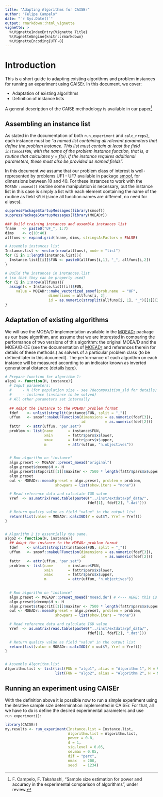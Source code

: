 ```yaml
---
title: "Adapting Algorithms for CAISEr"
author: "Felipe Campelo"
date: "`r Sys.Date()`"
output: rmarkdown::html_vignette
vignette: >
  %\VignetteIndexEntry{Vignette Title}
  %\VignetteEngine{knitr::rmarkdown}
  %\VignetteEncoding{UTF-8}
---
```


# Introduction
This is a short guide to adapting existing algorithms and problem instances for 
running an experiment using CAISEr. In this document, we cover:

- Adaptation of existing algorithms
- Definition of instance lists

A general description of the CAISE methodology is available in our paper^[F. 
Campelo, F. Takahashi, "Sample size estimation for power and accuracy in the 
experimental comparison of  algorithms", under review.]

## Assembling an instance list
As stated in the documentation of both `run_experiment` and `calc_nreps2`, each 
instance must be "_a named list containing all relevant parameters that 
define the problem instance. This list must contain at least the field
`instance$FUN`, with the name of the problem instance function, that is, a
routine that calculates y = f(x). If the instance requires additional
parameters, these must also be provided as named fields_". 

In this document we assume that our problem class of interest is 
well-represented by problems UF1 - UF7 available in package 
[smoof](https://CRAN.R-project.org/package=smoof), for dimensions between 10 
and 40. For these instances to work with the `MOEADr::moead()` routine some 
manipulation is necessary, but the instance list in this case is simply a list 
with each element containing the name of the routine as field `$FUN` (since 
all function names are different, no need for aliases).

```r
suppressPackageStartupMessages(library(smoof))
suppressPackageStartupMessages(library(MOEADr))

### Build training instances and assemble instances list
fname   <- paste0("UF_", 1:7)
dims    <- c(10:40)
allfuns <- expand.grid(fname, dims, stringsAsFactors = FALSE)

# Assemble instances list
Instance.list <- vector(nrow(allfuns), mode = "list")
for (i in 1:length(Instance.list)){
  Instance.list[[i]]$FUN <- paste0(allfuns[i,1], "_", allfuns[i,2])
}

# Build the instances in instances.list 
# (so that they can be properly used)
for (i in 1:nrow(allfuns)){
  assign(x = Instance.list[[i]]$FUN,
     value = MOEADr::make_vectorized_smoof(prob.name  = "UF",
                    dimensions = allfuns[i, 2],
                    id = as.numeric(strsplit(allfuns[i, 1], "_")[[1]][2])))
}
```

## Adaptation of existing algorithms
We will use the MOEA/D implementation available in the [MOEADr](https://CRAN.R-project.org/package=MOEADr) package as our base 
algorithm, and assume that we are interested in comparing the performance of 
two versions of this algorithm: the original MOEA/D and the MOEA/D-DE (see the 
documentation of [MOEADr](https://CRAN.R-project.org/package=MOEADr) and 
references therein for details of these methods.) as solvers of a particular 
problem class (to be defined later in this document). The performance of each 
algorithm on each instance will be measured according to an indicator known as 
inverted generational distance (details 
[here](http://ieeexplore.ieee.org/document/1197687/)).

```r
# Prepare function for algorithm 1:
algo1 <- function(H, instance){
  # Input parameters: 
  #     - H (for population size - see ?decomposition_sld for details)
  #     - instance (instance to be solved)
  # All other parameters set internally
  
  ## Adapt the instance to the MOEADr problem format
  fdef    <- unlist(strsplit(instance$FUN, split = "_"))
  uffun   <- smoof::makeUFFunction(dimensions = as.numeric(fdef[3]),
                                   id         = as.numeric(fdef[2]))
  fattr   <- attr(uffun, "par.set")
  problem <- list(name       = instance$FUN,
                  xmin       = fattr$pars$x$lower,
                  xmax       = fattr$pars$x$upper,
                  m          = attr(uffun, "n.objectives"))
  
  
  # Run algorithm on "instance"
  algo.preset <- MOEADr::preset_moead("original")
  algo.preset$decomp$H <- H
  algo.preset$stopcrit[[1]]$maxiter <- 7500 * length(fattr$pars$x$upper)
  algo.preset
  out <- MOEADr::moead(preset = algo.preset, problem = problem, 
                       showpars = list(show.iters = "none"))

  # Read reference data and calculate IGD value
  Yref  <- as.matrix(read.table(paste0("../inst/extdata/pf_data/",
                                      fdef[1], fdef[2], ".dat")))
  
  # Return quality value as field "value" in the output list
  return(list(value = MOEADr::calcIGD(Y = out$Y, Yref = Yref)))
}


# Algorithm 2 is essentially the same. 
algo2 <- function(H, instance){
  ## Adapt the instance to the MOEADr problem format
  fdef    <- unlist(strsplit(instance$FUN, split = "_"))
  uffun   <- smoof::makeUFFunction(dimensions = as.numeric(fdef[3]),
                                   id         = as.numeric(fdef[2]))
  fattr   <- attr(uffun, "par.set")
  problem <- list(name       = instance$FUN,
                  xmin       = fattr$pars$x$lower,
                  xmax       = fattr$pars$x$upper,
                  m          = attr(uffun, "n.objectives"))
  
  
  # Run algorithm on "instance"
  algo.preset <- MOEADr::preset_moead("moead.de") # <--- HERE: this is the only difference
  algo.preset$decomp$H <- H
  algo.preset$stopcrit[[1]]$maxiter <- 7500 * length(fattr$pars$x$upper)
  out <- MOEADr::moead(preset = algo.preset, problem = problem, 
                       showpars = list(show.iters = "none"))

  # Read reference data and calculate IGD value
  Yref  <- as.matrix(read.table(paste0("../inst/extdata/pf_data/",
                                      fdef[1], fdef[2], ".dat")))
  
  # Return quality value as field "value" in the output list
  return(list(value = MOEADr::calcIGD(Y = out$Y, Yref = Yref)))
}


# Assemble Algorithm.list
Algorithm.list <- list(list(FUN = "algo1", alias = "Algorithm 1", H = 99), 
                       list(FUN = "algo2", alias = "Algorithm 2", H = 99))
```

## Running an experiment using CAISEr

With the definition above it is possible now to run a simple experiment 
using the iterative sample size determination implemented in CAISEr. For 
that, all we have to do is define the desired experimental parameters and 
use `run_experiment()`:

```r
library(CAISEr)
my.results <- run_experiment(Instance.list = Instance.list,
                             Algorithm.list = Algorithm.list,
                             power = 0.8,
                             d = 1,
                             sig.level = 0.05,
                             se.max = 0.05,
                             dif = "perc",
                             nmax   = 200,
                             seed   = 1234)
```


